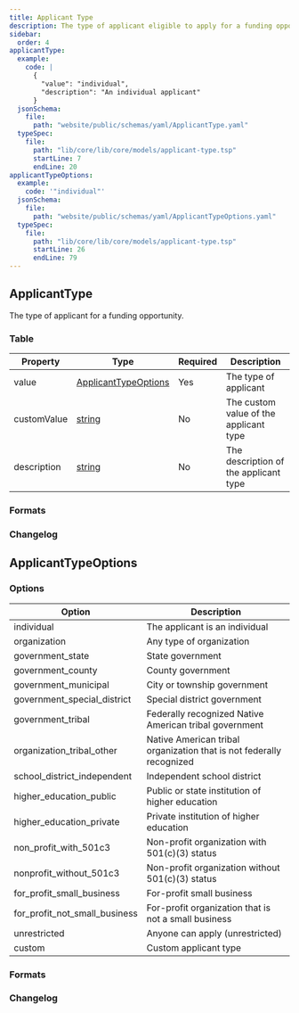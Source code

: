 ```yaml
---
title: Applicant Type
description: The type of applicant eligible to apply for a funding opportunity.
sidebar:
  order: 4
applicantType:
  example:
    code: |
      {
        "value": "individual",
        "description": "An individual applicant"
      }
  jsonSchema:
    file:
      path: "website/public/schemas/yaml/ApplicantType.yaml"
  typeSpec:
    file:
      path: "lib/core/lib/core/models/applicant-type.tsp"
      startLine: 7
      endLine: 20
applicantTypeOptions:
  example:
    code: '"individual"'
  jsonSchema:
    file:
      path: "website/public/schemas/yaml/ApplicantTypeOptions.yaml"
  typeSpec:
    file:
      path: "lib/core/lib/core/models/applicant-type.tsp"
      startLine: 26
      endLine: 79
---
```



## ApplicantType

The type of applicant for a funding opportunity.

### Table

| Property    | Type                                          | Required | Description                            |
| ----------- | --------------------------------------------- | -------- | -------------------------------------- |
| value       | [ApplicantTypeOptions](#applicanttypeoptions) | Yes      | The type of applicant                  |
| customValue | [string](/protocol/types/string#string)       | No       | The custom value of the applicant type |
| description | [string](/protocol/types/string#string)       | No       | The description of the applicant type  |

### Formats

<SchemaFormatTabs
  example={frontmatter.applicantType.example}
  jsonSchema={frontmatter.applicantType.jsonSchema}
  typeSpec={frontmatter.applicantType.typeSpec}
/>

### Changelog

<SchemaChangelog schema="ApplicantType" />

## ApplicantTypeOptions

### Options

| Option                        | Description                                                          |
| ----------------------------- | -------------------------------------------------------------------- |
| individual                    | The applicant is an individual                                       |
| organization                  | Any type of organization                                             |
| government_state              | State government                                                     |
| government_county             | County government                                                    |
| government_municipal          | City or township government                                          |
| government_special_district   | Special district government                                          |
| government_tribal             | Federally recognized Native American tribal government               |
| organization_tribal_other     | Native American tribal organization that is not federally recognized |
| school_district_independent   | Independent school district                                          |
| higher_education_public       | Public or state institution of higher education                      |
| higher_education_private      | Private institution of higher education                              |
| non_profit_with_501c3         | Non-profit organization with 501(c)(3) status                        |
| nonprofit_without_501c3       | Non-profit organization without 501(c)(3) status                     |
| for_profit_small_business     | For-profit small business                                            |
| for_profit_not_small_business | For-profit organization that is not a small business                 |
| unrestricted                  | Anyone can apply (unrestricted)                                      |
| custom                        | Custom applicant type                                                |

### Formats

<SchemaFormatTabs
  example={frontmatter.applicantTypeOptions.example}
  jsonSchema={frontmatter.applicantTypeOptions.jsonSchema}
  typeSpec={frontmatter.applicantTypeOptions.typeSpec}
/>

### Changelog

<SchemaChangelog schema="ApplicantTypeOptions" />
